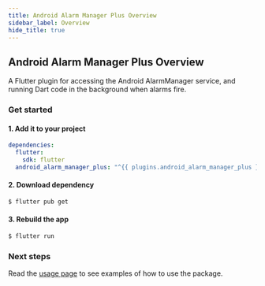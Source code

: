 ```yaml
---
title: Android Alarm Manager Plus Overview
sidebar_label: Overview
hide_title: true
---
```


## Android Alarm Manager Plus Overview

A Flutter plugin for accessing the Android AlarmManager service, and running
Dart code in the background when alarms fire.

### Get started

#### 1. Add it to your project

```yaml {4} title="pubspec.yaml"
dependencies:
  flutter:
    sdk: flutter
  android_alarm_manager_plus: "^{{ plugins.android_alarm_manager_plus }}"
```
#### 2. Download dependency

```bash
$ flutter pub get
```
#### 3. Rebuild the app

```bash
$ flutter run
```

### Next steps

Read the [usage page](usage) to see examples of how to use the package.